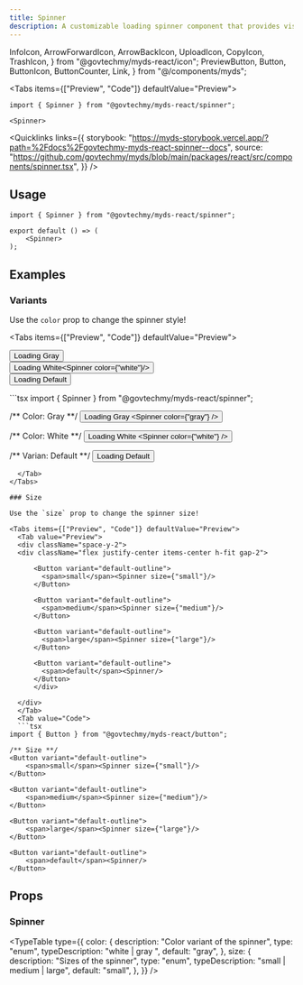 ```yaml
---
title: Spinner
description: A customizable loading spinner component that provides visual feedback for loading states.
---
```


  InfoIcon,
  ArrowForwardIcon,
  ArrowBackIcon,
  UploadIcon,
  CopyIcon,
  TrashIcon,
} from "@govtechmy/myds-react/icon";
  PreviewButton,
  Button,
  ButtonIcon,
  ButtonCounter,
  Link,
} from "@/components/myds";

<Tabs items={["Preview", "Code"]} defaultValue="Preview">
  <Tab value="Preview">
    <div className="flex justify-center">
        <Spinner/>
    </div>
  </Tab>
  <Tab value="Code">
  
  ```tsx 
import { Spinner } from "@govtechmy/myds-react/spinner";

<Spinner>

```
</Tab>
</Tabs>

<Quicklinks
links={{
storybook:
  "https://myds-storybook.vercel.app/?path=%2Fdocs%2Fgovtechmy-myds-react-spinner--docs",
source:
  "https://github.com/govtechmy/myds/blob/main/packages/react/src/components/spinner.tsx",
}}
/>

## Usage

```tsx copy
import { Spinner } from "@govtechmy/myds-react/spinner";
```

```tsx copy
export default () => (
    <Spinner>
);
```

## Examples

### Variants

Use the `color` prop to change the spinner style!

<Tabs items={["Preview", "Code"]} defaultValue="Preview">
  <Tab value="Preview">
    <div className="space-y-2">
        <div className="flex items-center justify-center">
            <Button variant="default-outline">Loading Gray <Spinner/></Button>
        </div>
        <div className="flex items-center justify-center">
            <Button>Loading White<Spinner color={"white"}/></Button>
        </div>
        <div className="flex items-center justify-center">
            <Button variant="default-outline">Loading Default <Spinner/></Button>
        </div>
  </div>
  </Tab>
  <Tab value="Code">
  ```tsx 
import { Spinner } from "@govtechmy/myds-react/spinner";

/** Color: Gray **/
<Button variant="default-outline">
    Loading Gray
    <Spinner color={"gray"} />
</Button>

/** Color: White **/
<Button >
    Loading White
    <Spinner color={"white"} />
</Button>

/** Varian: Default **/
<Button variant="default-outline">
    Loading Default
    <Spinner />
</Button>

```
  </Tab>
</Tabs>

### Size

Use the `size` prop to change the spinner size!

<Tabs items={["Preview", "Code"]} defaultValue="Preview">
  <Tab value="Preview">
  <div className="space-y-2">
  <div className="flex justify-center items-center h-fit gap-2">

      <Button variant="default-outline">
        <span>small</span><Spinner size={"small"}/>
      </Button>

      <Button variant="default-outline">
        <span>medium</span><Spinner size={"medium"}/>
      </Button>

      <Button variant="default-outline">
        <span>large</span><Spinner size={"large"}/>
      </Button>

      <Button variant="default-outline">
        <span>default</span><Spinner/>
      </Button>
      </div>

  </div>
  </Tab>
  <Tab value="Code">
  ```tsx
import { Button } from "@govtechmy/myds-react/button";

/** Size **/
<Button variant="default-outline">
    <span>small</span><Spinner size={"small"}/>
</Button>

<Button variant="default-outline">
    <span>medium</span><Spinner size={"medium"}/>
</Button>

<Button variant="default-outline">
    <span>large</span><Spinner size={"large"}/>
</Button>
      
<Button variant="default-outline">
    <span>default</span><Spinner/>
</Button>
```

  </Tab>
</Tabs>


## Props

### Spinner

<TypeTable
  type={{
    color: {
      description: "Color variant of the spinner",
      type: "enum",
      typeDescription:
        "white | gray ",
      default: "gray",
    },
    size: {
      description: "Sizes of the spinner",
      type: "enum",
      typeDescription: "small | medium | large",
      default: "small",
    },
  }}
/>

